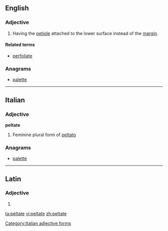 ==English==

===Adjective===
{{en-adj}}

# {{botany|of leaves}} Having the [[petiole]] attached to the lower surface instead of the [[margin]].

====Related terms====
* [[perfoliate]]

===Anagrams===
* {{alphagram|aeelptt}} [[palette#English|palette]]

----

==Italian==

===Adjective===
'''peltate''' {{f}}

# Feminine plural form of [[peltato]]

===Anagrams===
* {{alphagram|aeelptt}} [[palette#Italian|palette]]

[[Category:Italian adjective forms]]

----

==Latin==

===Adjective===
{{la-adj-form|peltāte}}

# {{inflection of|peltatus|peltātus|voc|m|s|lang=la}}

[[ta:peltate]]
[[vi:peltate]]
[[zh:peltate]]